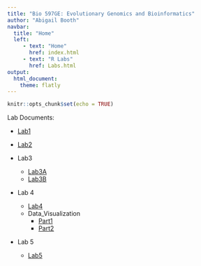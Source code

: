 ```yaml
---
title: "Bio 597GE: Evolutionary Genomics and Bioinformatics"
author: "Abigail Booth"
navbar:
  title: "Home"
  left:
     - text: "Home"
       href: index.html
     - text: "R Labs"
       href: Labs.html
output: 
  html_document:
    theme: flatly
---
```


```r
knitr::opts_chunk$set(echo = TRUE)
```

Lab Documents:

* [Lab1](lab1_AbigailBooth.html)

* [Lab2](lab2_alb.html)

* Lab3
  + [Lab3A](lab3A_alb.html)
  + [Lab3B](lab3B_alb.html)
  
* Lab 4
  + [Lab4](lab4_alb.html)
  + Data_Visualization
    + [Part1](lab4A_alb.html)
    + [Part2](lab5A_alb.html)
* Lab 5
  + [Lab5](lab5_alb.html)
